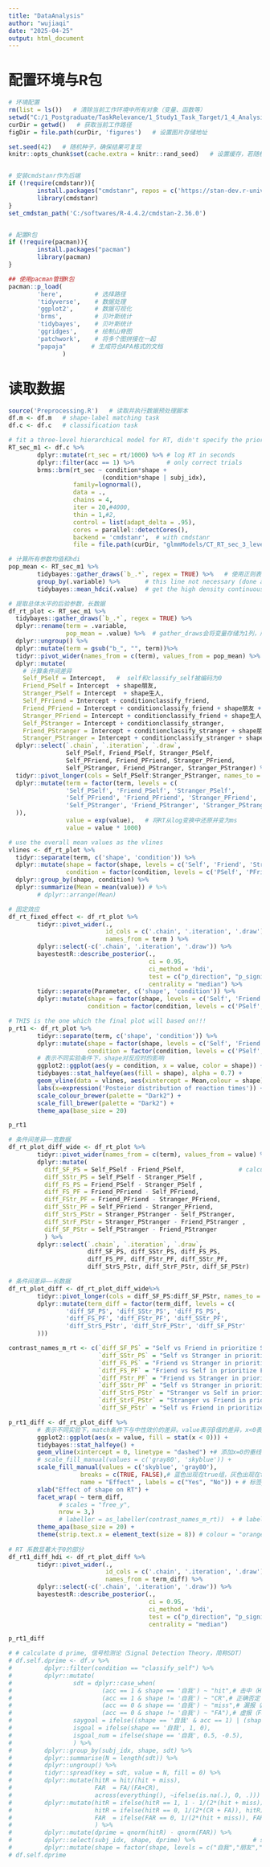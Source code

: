 ```yaml
---
title: "DataAnalysis"
author: "wujiaqi"
date: "2025-04-25"
output: html_document
---
```


# 配置环境与R包
```r
# 环境配置
rm(list = ls())   # 清除当前工作环境中所有对象（变量、函数等）
setwd("C:/1_Postgraduate/TaskRelevance/1_Study1_Task_Target/1_4_Analysis")   # 设置工作目录
curDir = getwd()   # 获取当前工作路径
figDir = file.path(curDir, 'figures')   # 设置图片存储地址

set.seed(42)   # 随机种子，确保结果可复现
knitr::opts_chunk$set(cache.extra = knitr::rand_seed)   # 设置缓存，若随机数未变化则不重复运行已运行的代码块


# 安装cmdstanr作为后端
if (!require(cmdstanr)){
        install.packages("cmdstanr", repos = c('https://stan-dev.r-universe.dev', getOption("repos")))
        library(cmdstanr)
}
set_cmdstan_path('C:/softwares/R-4.4.2/cmdstan-2.36.0')


# 配置R包
if (!require(pacman)){
        install.packages("pacman")
        library(pacman)
}

## 使用pacman管理R包
pacman::p_load(
        'here',         # 选择路径
        'tidyverse',    # 数据处理
        'ggplot2',      # 数据可视化
        'brms',         # 贝叶斯统计
        'tidybayes',    # 贝叶斯统计
        'ggridges',     # 绘制山脊图
        'patchwork',    # 将多个图拼接在一起
        "papaja"       # 生成符合APA格式的文档
               )

```

# 读取数据
```r
source('Preprocessing.R')   # 读取并执行数据预处理脚本
df.m <- df.m   # shape-label matching task
df.c <- df.c   # classification task
```

```r
# fit a three-level hierarchical model for RT, didn't specify the prior, lognormal, effective coding
RT_sec_m1 <- df.c %>%
        dplyr::mutate(rt_sec = rt/1000) %>% # log RT in seconds
        dplyr::filter(acc == 1) %>%         # only correct trials
        brms::brm(rt_sec ~ condition*shape + 
                          (condition*shape | subj_idx),
                  family=lognormal(),
                  data = .,
                  chains = 4,
                  iter = 20,#4000,
                  thin = 1,#2,
                  control = list(adapt_delta = .95),
                  cores = parallel::detectCores(),
                  backend = 'cmdstanr',  # with cmdstanr
                  file = file.path(curDir, "glmmModels/CT_RT_sec_3_level"))

# 计算所有参数均值和hdi
pop_mean <- RT_sec_m1 %>%
        tidybayes::gather_draws(`b_.*`, regex = TRUE) %>%   # 使用正则表达式，提取b_开头的后验分布值，所有参数都是b_开头
        group_by(.variable) %>%       # this line not necessary (done automatically by spread_draws)
        tidybayes::mean_hdci(.value)  # get the high density continuous intervals   # 计算所有参数的均值和高密度连续区间（HDI）

# 提取总体水平的后验参数，长数据
df_rt_plot <- RT_sec_m1 %>%
  tidybayes::gather_draws(`b_.*`, regex = TRUE) %>%
  dplyr::rename(term = .variable,
                pop_mean = .value) %>%  # gather_draws会将变量存储为1列，所有的值存储为另一列
  dplyr::ungroup() %>%
  dplyr::mutate(term = gsub("b_", "", term))%>%
  tidyr::pivot_wider(names_from = c(term), values_from = pop_mean) %>%   # long to wide
  dplyr::mutate(
    # 计算条件间差异
    Self_PSelf = Intercept,   #  self和classify_self被编码为0              
    Friend_PSelf = Intercept  + shape朋友,
    Stranger_PSelf = Intercept  + shape生人,
    Self_PFriend = Intercept + conditionclassify_friend,             
    Friend_PFriend = Intercept + conditionclassify_friend + shape朋友 + conditionclassify_friend:shape朋友,
    Stranger_PFriend = Intercept + conditionclassify_friend + shape生人 + conditionclassify_friend:shape生人,
    Self_PStranger = Intercept + conditionclassify_stranger,             
    Friend_PStranger = Intercept + conditionclassify_stranger + shape朋友 + conditionclassify_stranger:shape朋友,
    Stranger_PStranger = Intercept + conditionclassify_stranger + shape生人 + conditionclassify_stranger:shape生人)%>%
  dplyr::select(`.chain`, `.iteration`, `.draw`,
                Self_PSelf, Friend_PSelf, Stranger_PSelf,
                Self_PFriend, Friend_PFriend, Stranger_PFriend,
                Self_PStranger, Friend_PStranger, Stranger_PStranger) %>%
  tidyr::pivot_longer(cols = Self_PSelf:Stranger_PStranger, names_to = "term", values_to =  "value") %>%  # wide to long
  dplyr::mutate(term = factor(term, levels = c(
                'Self_PSelf', 'Friend_PSelf', 'Stranger_PSelf',
                'Self_PFriend', 'Friend_PFriend', 'Stranger_PFriend',
                'Self_PStranger', 'Friend_PStranger', 'Stranger_PStranger'
  )),
                value = exp(value),   # 将RT从log变换中还原并变为ms
                value = value * 1000)

# use the overall mean values as the vlines
vlines <- df_rt_plot %>%
  tidyr::separate(term, c('shape', 'condition')) %>%
  dplyr::mutate(shape = factor(shape, levels = c('Self', 'Friend', 'Stranger')),
                condition = factor(condition, levels = c('PSelf', 'PFriend', 'PStranger'))) %>%
  dplyr::group_by(shape, condition) %>% 
  dplyr::summarize(Mean = mean(value)) # %>%
        # dplyr::arrange(Mean)

# 固定效应
df_rt_fixed_effect <- df_rt_plot %>%
        tidyr::pivot_wider(.,
                           id_cols = c('.chain', '.iteration', '.draw'),
                           names_from = term ) %>% 
        dplyr::select(-c('.chain', '.iteration', '.draw')) %>%
        bayestestR::describe_posterior(.,
                                       ci = 0.95,
                                       ci_method = 'hdi',
                                       test = c("p_direction", "p_significance"),
                                       centrality = "median") %>%
        tidyr::separate(Parameter, c('shape', 'condition')) %>% 
        dplyr::mutate(shape = factor(shape, levels = c('Self', 'Friend', 'Stranger')),
                      condition = factor(condition, levels = c('PSelf', 'PFriend', 'PStranger')))

# THIS is the one which the final plot will based on!!!
p_rt1 <- df_rt_plot %>%
        tidyr::separate(term, c('shape', 'condition')) %>% 
        dplyr::mutate(shape = factor(shape, levels = c('Self', 'Friend', 'Stranger')),
                      condition = factor(condition, levels = c('PSelf', 'PFriend', 'PStranger')))%>%
        # 表示不同实验条件下，shape对反应时的影响
        ggplot2::ggplot(aes(y = condition, x = value, color = shape)) +
        tidybayes::stat_halfeye(aes(fill = shape), alpha = 0.7) +
        geom_vline(data = vlines, aes(xintercept = Mean,colour = shape), linetype = "dashed") +
        labs(x=expression('Posteior distribution of reaction times')) + 
        scale_colour_brewer(palette = "Dark2") +
        scale_fill_brewer(palette = "Dark2") +
        theme_apa(base_size = 20)

p_rt1

# 条件间差异——宽数据
df_rt_plot_diff_wide <- df_rt_plot %>%
        tidyr::pivot_wider(names_from = c(term), values_from = value) %>%   # long to wide
        dplyr::mutate(
          diff_SF_PS = Self_PSelf - Friend_PSelf,               # calculate the differences between conditions
          diff_SStr_PS = Self_PSelf - Stranger_PSelf ,
          diff_FS_PS = Friend_PSelf - Stranger_PSelf ,
          diff_FS_PF = Friend_PFriend - Self_PFriend, 
          diff_FStr_PF = Friend_PFriend - Stranger_PFriend,
          diff_SStr_PF = Self_PFriend - Stranger_PFriend,
          diff_StrS_PStr = Stranger_PStranger - Self_PStranger,               # calculate the differences between conditions
          diff_StrF_PStr = Stranger_PStranger - Friend_PStranger ,
          diff_SF_PStr = Self_PStranger - Friend_PStranger
          ) %>%
        dplyr::select(`.chain`, `.iteration`, `.draw`,
                      diff_SF_PS, diff_SStr_PS, diff_FS_PS,
                      diff_FS_PF, diff_FStr_PF, diff_SStr_PF,
                      diff_StrS_PStr, diff_StrF_PStr, diff_SF_PStr)

# 条件间差异——长数据
df_rt_plot_diff <- df_rt_plot_diff_wide%>%
        tidyr::pivot_longer(cols = diff_SF_PS:diff_SF_PStr, names_to = "term_diff", values_to =  "value") %>%  # wide to long
        dplyr::mutate(term_diff = factor(term_diff, levels = c(
                'diff_SF_PS', 'diff_SStr_PS', 'diff_FS_PS',
                'diff_FS_PF', 'diff_FStr_PF', 'diff_SStr_PF',
                'diff_StrS_PStr', 'diff_StrF_PStr', 'diff_SF_PStr'
        )))

contrast_names_m_rt <- c(`diff_SF_PS` = "Self vs Friend in prioritize Self", 
                         `diff_SStr_PS` = "Self vs Stranger in prioritize Self",
                         `diff_FS_PS` = "Friend vs Stranger in prioritize Self",
                         `diff_FS_PF` = "Friend vs Self in prioritize Friend",
                         `diff_FStr_PF` = "Friend vs Stranger in prioritize Friend",
                         `diff_SStr_PF` = "Self vs Stranger in prioritize Friend",
                         `diff_StrS_PStr` = "Stranger vs Self in prioritize Stranger",
                         `diff_StrF_PStr` = "Stranger vs Friend in prioritize Stranger",
                         `diff_SF_PStr` = "Self vs Friend in prioritize Stranger")

p_rt1_diff <- df_rt_plot_diff %>%
        # 表示不同实验下，match条件下与中性效价的差异。value表示β值的差异，x<0表示比中性效价反应快的部分
        ggplot2::ggplot(aes(x = value, fill = stat(x < 0))) +
        tidybayes::stat_halfeye() +
        geom_vline(xintercept = 0, linetype = "dashed") +# 添加x=0的垂线
        # scale_fill_manual(values = c('gray80', 'skyblue')) +
        scale_fill_manual(values = c('skyblue', 'gray80'),
                    breaks = c(TRUE, FALSE),# 蓝色出现在true组，灰色出现在false组
                    name = "Effect" , labels = c("Yes", "No")) + # 标签yes表示x<0
        xlab("Effect of shape on RT") +
        facet_wrap( ~ term_diff,
              # scales = "free_y",
              nrow = 3,)
              # labeller = as_labeller(contrast_names_m_rt))  + # label_parsed
        theme_apa(base_size = 20) + 
        theme(strip.text.x = element_text(size = 8)) # colour = "orange", angle = 90))
        
# RT 系数显著大于0的部分
df_rt1_diff_hdi <- df_rt_plot_diff %>%
        tidyr::pivot_wider(.,
                           id_cols = c('.chain', '.iteration', '.draw'),
                           names_from = term_diff) %>%
        dplyr::select(-c('.chain', '.iteration', '.draw')) %>%
        bayestestR::describe_posterior(.,
                                       ci = 0.95,
                                       ci_method = 'hdi',
                                       test = c("p_direction", "p_significance"),
                                       centrality = "median")

p_rt1_diff
```


```r
# # calculate d prime, 信号检测论（Signal Detection Theory，简称SDT）
# df.self.dprime <- df.v %>%
#         dplyr::filter(condition == "classify_self") %>%
#         dplyr::mutate(
#                 sdt = dplyr::case_when(             
#                         (acc == 1 & shape == '自我') ~ "hit",# 击中（Hit）：信号实际存在且被正确检测到
#                         (acc == 1 & shape != '自我') ~ "CR",# 正确否定（Correct Rejection）：信号无且被正确地判断为无
#                         (acc == 0 & shape == '自我') ~ "miss",# 漏报（Miss）：信号实际存在但未被检测到。
#                         (acc == 0 & shape != '自我') ~ "FA"),# 虚报（False Alarm）：信号实际上不存在但被错误地检测为存在。
#                 saygoal = ifelse((shape == '自我' & acc == 1) | (shape != '自我' & acc == 0), 1, 0),
#                 isgoal = ifelse(shape == '自我', 1, 0),
#                 isgoal_num = ifelse(shape == '自我', 0.5, -0.5),
#                 ) %>% 
#         dplyr::group_by(subj_idx, shape, sdt) %>%
#         dplyr::summarise(N = length(sdt)) %>%                                      # calculate the counts for each 
#         dplyr::ungroup() %>%
#         tidyr::spread(key = sdt, value = N, fill = 0) %>%                          # long-to-wide format
#         dplyr::mutate(hitR = hit/(hit + miss),                                     # hit rate
#                       FAR  = FA/(FA+CR),
#                       across(everything(), ~ifelse(is.na(.), 0, .))) %>%                                       # fa rate
#         dplyr::mutate(hitR = ifelse(hitR == 1, 1 - 1/(2*(hit + miss)), hitR),      # if hit rate is 1, standardize it
#                       hitR = ifelse(hitR == 0, 1/(2*(CR + FA)), hitR),      # if hit rate is 1, standardize it
#                       FAR  = ifelse(FAR == 0, 1/(2*(hit + miss)), FAR),            # if FA rate is 0, standardize it
#                       ) %>%        
#         dplyr::mutate(dprime = qnorm(hitR) - qnorm(FAR)) %>%
#         dplyr::select(subj_idx, shape, dprime) %>%                # select relevant columns
#         dplyr::mutate(shape = factor(shape, levels = c("自我","朋友","生人")))
# df.self.dprime
```



